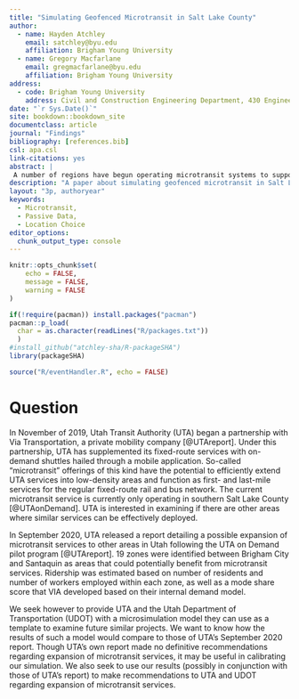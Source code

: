 ```yaml
---
title: "Simulating Geofenced Microtransit in Salt Lake County"
author:
  - name: Hayden Atchley
    email: satchley@byu.edu
    affiliation: Brigham Young University
  - name: Gregory Macfarlane
    email: gregmacfarlane@byu.edu
    affiliation: Brigham Young University
address:
  - code: Brigham Young University
    address: Civil and Construction Engineering Department, 430 Engineering Building, Provo, Utah 84602
date: "`r Sys.Date()`"
site: bookdown::bookdown_site
documentclass: article
journal: "Findings"
bibliography: [references.bib]
csl: apa.csl
link-citations: yes
abstract: |
 A number of regions have begun operating microtransit systems to support first and last mile transit access.  In this paper, we modify the ridehailing request handling algorithm in the BEAM microscopic simulation engine to accomodate geographically resetricted microstransit operations. We then examine the ridership operating characteristics for one existing and three proposed geofenced service regions in Salt Lake County, Utah. We find that the simulation generates realistic ridership statistics and wait times, subject to errors likely to be corrected with more thorough choice model calibration. We also found that expanding microtransit services to Sandy or West Jordan might be effective, but might be less so for the area near SLC International Airport.
description: "A paper about simulating geofenced microtransit in Salt Lake County"
layout: "3p, authoryear"
keywords:
  - Microtransit,
  - Passive Data,
  - Location Choice
editor_options: 
  chunk_output_type: console
---
```


```r
knitr::opts_chunk$set(
	echo = FALSE,
	message = FALSE,
	warning = FALSE
)
```

```r
if(!require(pacman)) install.packages("pacman")
pacman::p_load(
  char = as.character(readLines("R/packages.txt"))
  )
#install_github("atchley-sha/R-packageSHA")
library(packageSHA)
```

```r
source("R/eventHandler.R", echo = FALSE)
```


<!-- \RaggedRight -->

Question
================================================================================

In November of 2019, Utah Transit Authority (UTA) began a partnership with Via Transportation, a private mobility company [@UTAreport].
Under this partnership, UTA has supplemented its fixed-route services with on-demand shuttles hailed through a mobile application.
So-called “microtransit” offerings of this kind have the potential to efficiently extend UTA services into low-density areas and function as first- and last-mile services for the regular fixed-route rail and bus network.
The current microtransit service is currently only operating in southern Salt Lake County [@UTAonDemand].
UTA is interested in examining if there are other areas where similar services can be effectively deployed.

In September 2020, UTA released a report detailing a possible expansion of microtransit services to other areas in Utah following the UTA on Demand pilot program [@UTAreport].
19 zones were identified between Brigham City and Santaquin as areas that could potentially benefit from microtransit services.
Ridership was estimated based on number of residents and number of workers employed within each zone, as well as a mode share score that VIA developed based on their internal demand model.

We seek however to provide UTA and the Utah Department of Transportation (UDOT) with a microsimulation model they can use as a template to examine future similar projects.
We want to know how the results of such a model would compare to those of UTA’s September 2020 report.
Though UTA's own report made no definitive recommendations regarding expansion of microtransit services, it may be useful in calibrating our simulation.
We also seek to use our results (possibly in conjunction with those of UTA’s report) to make recommendations to UTA and UDOT regarding expansion of microtransit services.
